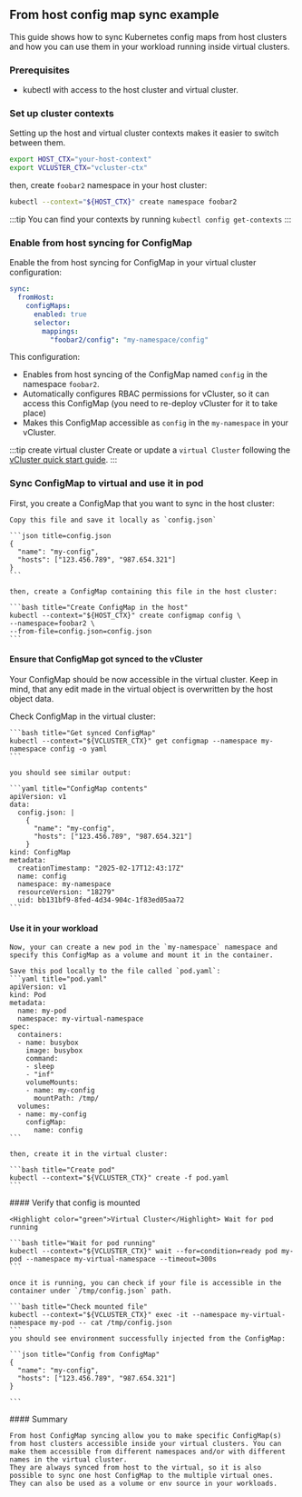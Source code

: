 



## From host config map sync example

This guide shows how to sync Kubernetes config maps from host clusters and how you can use them in your workload running inside virtual clusters.

### Prerequisites

- kubectl with access to the host cluster and virtual cluster.

### Set up cluster contexts

Setting up the host and virtual cluster contexts makes it easier to switch
between them.

```bash
export HOST_CTX="your-host-context"
export VCLUSTER_CTX="vcluster-ctx"
```

then, create `foobar2` namespace in your host cluster:

```bash
kubectl --context="${HOST_CTX}" create namespace foobar2
```

:::tip
You can find your contexts by running `kubectl config get-contexts`
:::


### Enable from host syncing for ConfigMap

Enable the from host syncing for ConfigMap in your virtual cluster configuration:

```yaml title="Enable from host syncing for a ConfigMap"
sync:
  fromHost:
    configMaps:
      enabled: true
      selector:
        mappings:
          "foobar2/config": "my-namespace/config"
```

This configuration:

- Enables from host syncing of the ConfigMap named `config` in the namespace `foobar2`.
- Automatically configures RBAC permissions for vCluster, so it can access this ConfigMap (you need to re-deploy vCluster for it to take place)
- Makes this ConfigMap accessible as `config` in the `my-namespace` in your vCluster.

:::tip create virtual cluster
Create or update a `virtual Cluster` following the [vCluster quick start
guide](/vcluster/#deploy-vcluster).
:::

### Sync ConfigMap to virtual and use it in pod

<Flow id="config-maps-from-host-example">
  <Step>
    First, you create a ConfigMap that you want to sync in the host cluster:

    Copy this file and save it locally as `config.json`

    ```json title=config.json
    {
      "name": "my-config",
      "hosts": ["123.456.789", "987.654.321"]
    }
    ```

    then, create a ConfigMap containing this file in the host cluster:

    ```bash title="Create ConfigMap in the host"
    kubectl --context="${HOST_CTX}" create configmap config \
    --namespace=foobar2 \
    --from-file=config.json=config.json
    ```
  </Step>

  #### Ensure that ConfigMap got synced to the vCluster

  Your ConfigMap should be now accessible in the virtual cluster.
  Keep in mind, that any edit made in the virtual object is overwritten by the host object data.

  <Step>
    Check ConfigMap in the virtual cluster:

    ```bash title="Get synced ConfigMap"
    kubectl --context="${VCLUSTER_CTX}" get configmap --namespace my-namespace config -o yaml
    ```

    you should see similar output:

    ```yaml title="ConfigMap contents"
    apiVersion: v1
    data:
      config.json: |
        {
          "name": "my-config",
          "hosts": ["123.456.789", "987.654.321"]
        }
    kind: ConfigMap
    metadata:
      creationTimestamp: "2025-02-17T12:43:17Z"
      name: config
      namespace: my-namespace
      resourceVersion: "18279"
      uid: bb131bf9-8fed-4d34-904c-1f83ed05aa72
    ```


  </Step>

  #### Use it in your workload

  <Step>

    Now, your can create a new pod in the `my-namespace` namespace and specify this ConfigMap as a volume and mount it in the container.

    Save this pod locally to the file called `pod.yaml`:
    ```yaml title="pod.yaml"
    apiVersion: v1
    kind: Pod
    metadata:
      name: my-pod
      namespace: my-virtual-namespace
    spec:
      containers:
      - name: busybox
        image: busybox
        command:
        - sleep
        - "inf"
        volumeMounts:
        - name: my-config
          mountPath: /tmp/
      volumes:
      - name: my-config
        configMap:
          name: config
    ```

    then, create it in the virtual cluster:

    ```bash title="Create pod"
    kubectl --context="${VCLUSTER_CTX}" create -f pod.yaml
    ```

  </Step>
  <Step>
    #### Verify that config is mounted

    <Highlight color="green">Virtual Cluster</Highlight> Wait for pod running

    ```bash title="Wait for pod running"
    kubectl --context="${VCLUSTER_CTX}" wait --for=condition=ready pod my-pod --namespace my-virtual-namespace --timeout=300s
    ```

    once it is running, you can check if your file is accessible in the container under `/tmp/config.json` path.

    ```bash title="Check mounted file"
    kubectl --context="${VCLUSTER_CTX}" exec -it --namespace my-virtual-namespace my-pod -- cat /tmp/config.json
    ```
    you should see environment successfully injected from the ConfigMap:

    ```json title="Config from ConfigMap"
    {
      "name": "my-config",
      "hosts": ["123.456.789", "987.654.321"]
    }

    ```

  </Step>

  <Step>
    #### Summary

    From host ConfigMap syncing allow you to make specific ConfigMap(s) from host clusters accessible inside your virtual clusters. You can make them accessible from different namespaces and/or with different names in the virtual cluster.
    They are always synced from host to the virtual, so it is also possible to sync one host ConfigMap to the multiple virtual ones.
    They can also be used as a volume or env source in your workloads.

  </Step>
</Flow>
